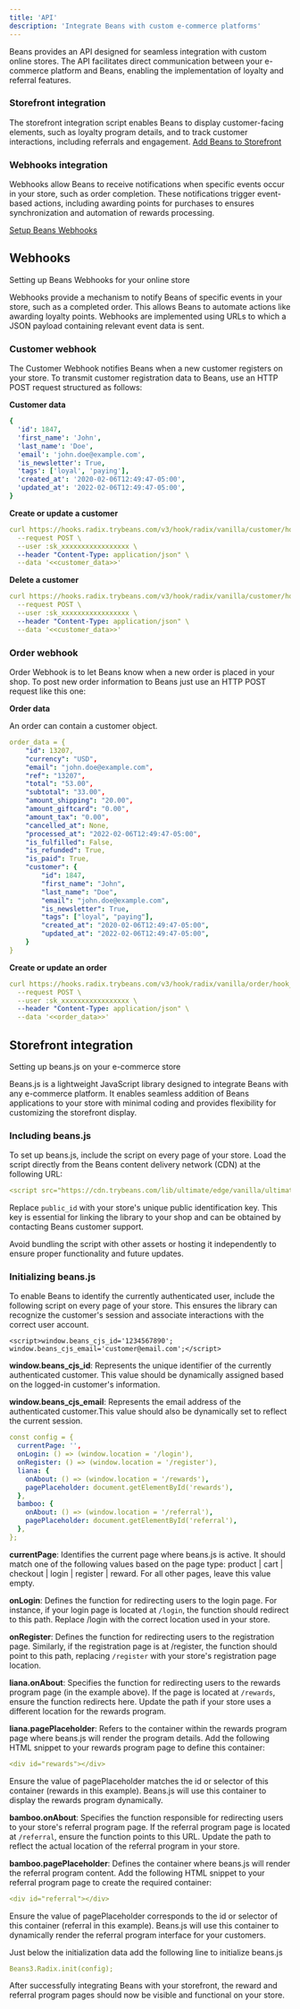 ```yaml
---
title: 'API'
description: 'Integrate Beans with custom e-commerce platforms'
---
```


Beans provides an API designed for seamless integration with custom online stores. The API
facilitates direct communication between your e-commerce platform and Beans, enabling the
implementation of loyalty and referral features.

### Storefront integration

The storefront integration script enables Beans to display customer-facing elements, such as
loyalty program details, and to track customer interactions, including referrals and
engagement.
[Add Beans to Storefront]()

### Webhooks integration

Webhooks allow Beans to receive notifications when specific events occur in your store, such
as order completion. These notifications trigger event-based actions, including awarding
points for purchases to ensures synchronization and automation of rewards processing.

[Setup Beans Webhooks]()

## Webhooks

Setting up Beans Webhooks for your online store

Webhooks provide a mechanism to notify Beans of specific events in your store, such as a
completed order. This allows Beans to automate actions like awarding loyalty points. Webhooks
are implemented using URLs to which a JSON payload containing relevant event data is sent.

### Customer webhook

The Customer Webhook notifies Beans when a new customer registers on your store. To transmit
customer registration data to Beans, use an HTTP POST request structured as follows:

**Customer data**

```yaml
{
  'id': 1847,
  'first_name': 'John',
  'last_name': 'Doe',
  'email': 'john.doe@example.com',
  'is_newsletter': True,
  'tags': ['loyal', 'paying'],
  'created_at': '2020-02-06T12:49:47-05:00',
  'updated_at': '2022-02-06T12:49:47-05:00',
}
```

**Create or update a customer**

```yaml
curl https://hooks.radix.trybeans.com/v3/hook/radix/vanilla/customer/hook_created \
  --request POST \
  --user :sk_xxxxxxxxxxxxxxxxx \
  --header "Content-Type: application/json" \
  --data '<<customer_data>>'
```

**Delete a customer**

```yaml
curl https://hooks.radix.trybeans.com/v3/hook/radix/vanilla/customer/hook_deleted \
  --request POST \
  --user :sk_xxxxxxxxxxxxxxxxx \
  --header "Content-Type: application/json" \
  --data '<<customer_data>>'
```

### Order webhook

Order Webhook is to let Beans know when a new order is placed in your shop. To post new order
information to Beans just use an HTTP POST request like this one:

**Order data**

An order can contain a customer object.

```yaml
order_data = {
    "id": 13207,
    "currency": "USD",
    "email": "john.doe@example.com",
    "ref": "13207",
    "total": "53.00",
    "subtotal": "33.00",
    "amount_shipping": "20.00",
    "amount_giftcard": "0.00",
    "amount_tax": "0.00",
    "cancelled_at": None,
    "processed_at": "2022-02-06T12:49:47-05:00",
    "is_fulfilled": False,
    "is_refunded": True,
    "is_paid": True,
    "customer": {
        "id": 1847,
        "first_name": "John",
        "last_name": "Doe",
        "email": "john.doe@example.com",
        "is_newsletter": True,
        "tags": ["loyal", "paying"],
        "created_at": "2020-02-06T12:49:47-05:00",
        "updated_at": "2022-02-06T12:49:47-05:00",
    }
}
```

**Create or update an order**

```yaml
curl https://hooks.radix.trybeans.com/v3/hook/radix/vanilla/order/hook_created \
  --request POST \
  --user :sk_xxxxxxxxxxxxxxxxx \
  --header "Content-Type: application/json" \
  --data '<<order_data>>'
```

## Storefront integration

Setting up beans.js on your e-commerce store

Beans.js is a lightweight JavaScript library designed to integrate Beans with any e-commerce
platform. It enables seamless addition of Beans applications to your store with minimal coding
and provides flexibility for customizing the storefront display.

### Including beans.js

To set up beans.js, include the script on every page of your store. Load the script directly
from the Beans content delivery network (CDN) at the following URL:

```yaml
<script src="https://cdn.trybeans.com/lib/ultimate/edge/vanilla/ultimate.beans.js?shop=<<public_id>>"></script>
```

Replace `public_id` with your store's unique public identification key. This key is essential
for linking the library to your shop and can be obtained by contacting Beans customer support.

Avoid bundling the script with other assets or hosting it independently to ensure proper
functionality and future updates.

### Initializing beans.js

To enable Beans to identify the currently authenticated user, include the following script on
every page of your store. This ensures the library can recognize the customer's session and
associate interactions with the correct user account.

```
<script>window.beans_cjs_id='1234567890'; window.beans_cjs_email='customer@email.com';</script>
```

**window.beans_cjs_id**: Represents the unique identifier of the currently authenticated
customer. This value should be dynamically assigned based on the logged-in customer's
information.

**window.beans_cjs_email**: Represents the email address of the authenticated customer.This
value should also be dynamically set to reflect the current session.

```yaml
const config = {
  currentPage: '',
  onLogin: () => (window.location = '/login'),
  onRegister: () => (window.location = '/register'),
  liana: {
    onAbout: () => (window.location = '/rewards'),
    pagePlaceholder: document.getElementById('rewards'),
  },
  bamboo: {
    onAbout: () => (window.location = '/referral'),
    pagePlaceholder: document.getElementById('referral'),
  },
};
```

**currentPage**: Identifies the current page where beans.js is active. It should match one of
the following values based on the page type:
product | cart | checkout | login | register | reward.
For all other pages, leave this value empty.

**onLogin**: Defines the function for redirecting users to the login page. For instance, if
your login page is located at `/login`, the function should redirect to this path. Replace /login with the correct location used in your store.

**onRegister**: Defines the function for redirecting users to the registration page.
Similarly, if the registration page is at /register, the function should point to this path,
replacing `/register` with your store's registration page location.

**liana.onAbout**: Specifies the function for redirecting users to the rewards program page (in
the example above). If the page is located at `/rewards`, ensure the function redirects here.
Update the path if your store uses a different location for the rewards program.

**liana.pagePlaceholder**: Refers to the container within the rewards program page where
beans.js will render the program details. Add the following HTML snippet to your rewards
program page to define this container:

```yaml
<div id="rewards"></div>
```

Ensure the value of pagePlaceholder matches the id or selector of this container (rewards in
this example). Beans.js will use this container to display the rewards program dynamically.

**bamboo.onAbout**: Specifies the function responsible for redirecting users to your store's
referral program page. If the referral program page is located at `/referral`, ensure the
function points to this URL. Update the path to reflect the actual location of the referral
program in your store.

**bamboo.pagePlaceholder**: Defines the container where beans.js will render the referral program
content. Add the following HTML snippet to your referral program page to create the required
container:

```yaml
<div id="referral"></div>
```

Ensure the value of pagePlaceholder corresponds to the id or selector of this container
(referral in this example). Beans.js will use this container to dynamically render the
referral program interface for your customers.

Just below the initialization data add the following line to initialize beans.js

```yaml
Beans3.Radix.init(config);
```

After successfully integrating Beans with your storefront, the reward and referral program
pages should now be visible and functional on your store.
